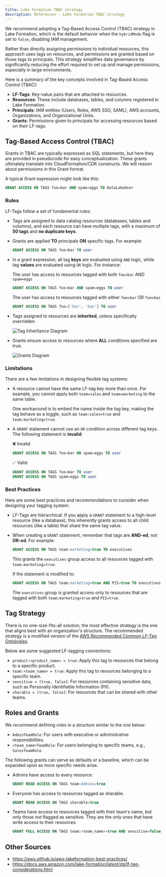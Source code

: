 ```yaml
---
title: Lake Formation TBAC strategy
description: References - Lake Formation TBAC strategy
---
```



We recommend adopting a Tag-Based Access Control (TBAC) strategy in Lake Formation, which is the default
behavior when the `hybridMode` flag is set to `false`, disabling IAM management.

Rather than directly assigning permissions to individual resources, this approach uses tags on resources,
and permissions are granted based on those tags to principals. This strategy simplifies data governance by significantly
reducing the effort required to set up and manage permissions, especially in large environments.

Here is a summary of the key concepts involved in Tag-Based Access Control (TBAC):

- **LF-Tags**: Key-value pairs that are attached to resources.
- **Resources**: These include databases, tables, and columns registered in Lake Formation.
- **Principals**: IAM entities (Users, Roles, AWS SSO, SAML), AWS accounts, Organizations, and Organizational Units.
- **Grants**: Permissions given to principals for accessing resources based on their LF-tags.

## Tag-Based Access Control (TBAC)

Grants in TBAC are typically expressed as SQL statements, but here they are provided in pseudocode for easy
conceptualization. These grants ultimately translate into CloudFormation/CDK constructs. We will reason about
permissions in this Grant format.

A typical Grant expression might look like this:

```sql
GRANT ACCESS ON TAGS foo=bar AND spam=eggs TO DataLakeUser
```

### Rules

LF-Tags follow a set of fundamental rules:

- Tags are assigned to data catalog resources (databases, tables and columns), and each resource can
have multiple tags, with a maximum of **50 tags** and **no duplicate keys**.
- Grants are applied **TO** principals **ON** specific tags. For example:

  ```sql
  GRANT ACCESS ON TAGS foo=bar TO user
    ```

- In a grant expression, all tag **keys** are evaluated using `AND` logic, while tag **values** are
evaluated using `OR` logic. For instance:


  The user has access to resources tagged with both `foo=bar` AND `spam=eggs`
  ```sql
  GRANT ACCESS ON TAGS foo=bar AND spam=eggs TO user
  ```

  The user has access to resources tagged with either `foo=bar` OR `foo=baz`
  ```sql
  GRANT ACCESS ON TAGS foo=['bar', 'baz'] TO user
  ```
- Tags assigned to resources are **inherited**, unless specifically overridden.

  ![Tag Inheritance Diagram](imgs/tag_inheritance.png)
- Grants ensure access to resources where **ALL** conditions specified are true.

  ![Grants Diagram](imgs/grants_diagram.png)


### Limitations

There are a few limitations in designing flexible tag systems:

- A resource cannot have the same LF-tag key more than once. For example, you cannot apply both
`team=sales` and `team=marketing` to the same table.

  One workaround is to embed the name inside the tag key, making the tag behave as a toggle, such as
  `team:sales=true` and `team:marketing=true`.

- A `GRANT` statement cannot use an `OR` condition across different tag keys. The following statement is
**invalid**:

  ❌ Invalid
  ```sql
  GRANT ACCESS ON TAGS foo=bar OR spam=eggs TO user
  ```

  ✅ Valid
  ```sql
  GRANT ACCESS ON TAGS foo=bar TO user
  GRANT ACCESS ON TAGS spam=eggs TO user
  ```


### Best Practices

Here are some best practices and recommendations to consider when designing your tagging system:

- LF-Tags are hierarchical. If you apply a `GRANT` statement to a high-level resource (like a database),
this inherently grants access to all child resources (like a table) that share the same tag value.

- When creating a `GRANT` statement, remember that tags are **AND-ed**, not **OR-ed**. For example:

  ```sql
  GRANT ACCESS ON TAGS team:marketing=true TO executives
  ```

  This grants the `executives` group access to all resources tagged with `team:marketing=true`.

  If the statement is modified to:

  ```sql
  GRANT ACCESS ON TAGS team:marketing=true AND PII=true TO executives
  ```

  The `executives` group is granted access only to resources that are tagged with both `team:marketing=true`
  and `PII=true`.

## Tag Strategy

There is no one-size-fits-all solution; the most effective strategy is the one that aligns best with an
organization's structure. The recommended strategy is a modified version of the
[AWS Recommended Common LF-Tag Ontologies](https://aws.github.io/aws-lakeformation-best-practices/lf-tags/common-ontologies/).

Below are some suggested LF-tagging conventions:

- `product:<product_name> = true`: Apply this tag to resources that belong to a specific product.
- `team:<team_name> = true`: Apply this tag to resources belonging to a specific team.
- `sensitive = [true, false]`: For resources containing sensitive data, such as Personally Identifiable
Information (PII).
- `sharable = [true, false]`: For resources that can be shared with other teams.

## Roles and Grants

We recommend defining roles in a structure similar to the one below:

- `AdminTeamRole`: For users with executive or administrative responsibilities.
- `<team_name>TeamRole`: For users belonging to specific teams, e.g., `SalesTeamRole`.

The following grants can serve as defaults or a baseline, which can be expanded upon as more specific
needs arise.

- Admins have access to every resource:
  ```sql
  GRANT READ ACCESS ON TAGS team:Admins=true
  ```

- Everyone has access to resources tagged as sharable.
  ```sql
  GRANT READ ACCESS ON TAGS sharable=true
  ```

- Teams have access to resources tagged with their team's name, but only those not flagged as sensitive. They are the
  only ones that have write access to their resources.
  ```sql
  GRANT FULL ACCESS ON TAGS team:<team_name>=true AND sensitive=false
  ```

## Other Sources
- https://aws.github.io/aws-lakeformation-best-practices/
- https://docs.aws.amazon.com/lake-formation/latest/dg/lf-tag-considerations.html
